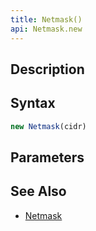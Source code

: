 ```yaml
---
title: Netmask()
api: Netmask.new
---
```


## Description

<Summary/>

## Syntax

``` js
new Netmask(cidr)
```

## Parameters

<Parameters/>

## See Also

* [Netmask](/reference/api/Netmask)
